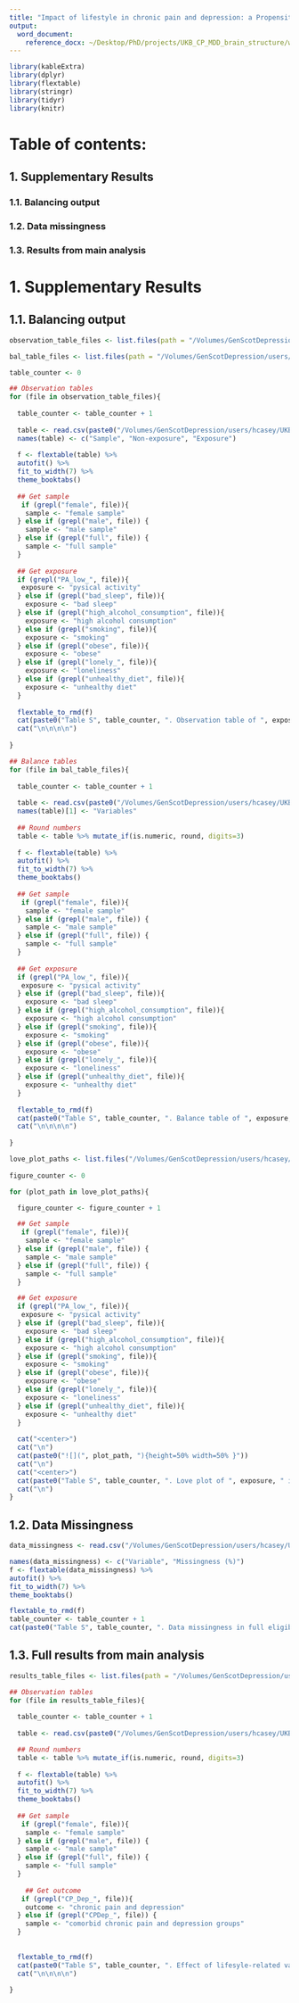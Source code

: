 ```yaml
---
title: "Impact of lifestyle in chronic pain and depression: a Propensity Score Analysis in UK Biobank Supplementary Material"
output: 
  word_document:
    reference_docx: ~/Desktop/PhD/projects/UKB_CP_MDD_brain_structure/writeup/RMD_template.docx
---
```


```r
library(kableExtra)
library(dplyr)
library(flextable)
library(stringr)
library(tidyr)
library(knitr)
```

# Table of contents:\

## 1. Supplementary Results
### 1.1. Balancing output
### 1.2. Data missingness
### 1.3. Results from main analysis



\newpage
# 1. Supplementary Results

\n
## 1.1. Balancing output

```r

observation_table_files <- list.files(path = "/Volumes/GenScotDepression/users/hcasey/UKB_CP_MDD_lifestyle_CA/output/balancing/", pattern = "_observation_table.csv")

bal_table_files <- list.files(path = "/Volumes/GenScotDepression/users/hcasey/UKB_CP_MDD_lifestyle_CA/output/balancing/", pattern = "bal_table")

table_counter <- 0

## Observation tables
for (file in observation_table_files){
  
  table_counter <- table_counter + 1
  
  table <- read.csv(paste0("/Volumes/GenScotDepression/users/hcasey/UKB_CP_MDD_lifestyle_CA/output/balancing/", file ))
  names(table) <- c("Sample", "Non-exposure", "Exposure")
  
  f <- flextable(table) %>%
  autofit() %>%
  fit_to_width(7) %>%
  theme_booktabs()
   
  ## Get sample
   if (grepl("female", file)){
    sample <- "female sample"
  } else if (grepl("male", file)) {
    sample <- "male sample"
  } else if (grepl("full", file)) {
    sample <- "full sample"
  }
  
  ## Get exposure
  if (grepl("PA_low_", file)){
   exposure <- "pysical activity" 
  } else if (grepl("bad_sleep", file)){
    exposure <- "bad sleep" 
  } else if (grepl("high_alcohol_consumption", file)){
    exposure <- "high alcohol consumption" 
  } else if (grepl("smoking", file)){
    exposure <- "smoking" 
  } else if (grepl("obese", file)){
    exposure <- "obese" 
  } else if (grepl("lonely_", file)){
    exposure <- "loneliness" 
  } else if (grepl("unhealthy_diet", file)){
    exposure <- "unhealthy diet" 
  }
  
  flextable_to_rmd(f)
  cat(paste0("Table S", table_counter, ". Observation table of ", exposure, " in ", sample))
  cat("\n\n\n\n")
  
}

## Balance tables
for (file in bal_table_files){
  
  table_counter <- table_counter + 1
  
  table <- read.csv(paste0("/Volumes/GenScotDepression/users/hcasey/UKB_CP_MDD_lifestyle_CA/output/balancing/", file ))
  names(table)[1] <- "Variables"
  
  ## Round numbers
  table <- table %>% mutate_if(is.numeric, round, digits=3)
  
  f <- flextable(table) %>%
  autofit() %>%
  fit_to_width(7) %>%
  theme_booktabs()
   
  ## Get sample
   if (grepl("female", file)){
    sample <- "female sample"
  } else if (grepl("male", file)) {
    sample <- "male sample"
  } else if (grepl("full", file)) {
    sample <- "full sample"
  }
  
  ## Get exposure
  if (grepl("PA_low_", file)){
   exposure <- "pysical activity" 
  } else if (grepl("bad_sleep", file)){
    exposure <- "bad sleep" 
  } else if (grepl("high_alcohol_consumption", file)){
    exposure <- "high alcohol consumption" 
  } else if (grepl("smoking", file)){
    exposure <- "smoking" 
  } else if (grepl("obese", file)){
    exposure <- "obese" 
  } else if (grepl("lonely_", file)){
    exposure <- "loneliness" 
  } else if (grepl("unhealthy_diet", file)){
    exposure <- "unhealthy diet" 
  }
  
  flextable_to_rmd(f)
  cat(paste0("Table S", table_counter, ". Balance table of ", exposure, " in ", sample))
  cat("\n\n\n\n")
  
}

```


```r

love_plot_paths <- list.files("/Volumes/GenScotDepression/users/hcasey/UKB_CP_MDD_lifestyle_CA/output/balancing",full.names = T, pattern = "love_plot")
  
figure_counter <- 0

for (plot_path in love_plot_paths){

  figure_counter <- figure_counter + 1

  ## Get sample
   if (grepl("female", file)){
    sample <- "female sample"
  } else if (grepl("male", file)) {
    sample <- "male sample"
  } else if (grepl("full", file)) {
    sample <- "full sample"
  }

  ## Get exposure
  if (grepl("PA_low_", file)){
   exposure <- "pysical activity"
  } else if (grepl("bad_sleep", file)){
    exposure <- "bad sleep"
  } else if (grepl("high_alcohol_consumption", file)){
    exposure <- "high alcohol consumption"
  } else if (grepl("smoking", file)){
    exposure <- "smoking"
  } else if (grepl("obese", file)){
    exposure <- "obese"
  } else if (grepl("lonely_", file)){
    exposure <- "loneliness"
  } else if (grepl("unhealthy_diet", file)){
    exposure <- "unhealthy diet"
  }
  
  cat("<center>")
  cat("\n")
  cat(paste0("![](", plot_path, "){height=50% width=50% }"))
  cat("\n")
  cat("<center>")
  cat(paste0("Table S", table_counter, ". Love plot of ", exposure, " in ", sample))
  cat("\n")
}
```

\newpage
## 1.2. Data Missingness

```r
data_missingness <- read.csv("/Volumes/GenScotDepression/users/hcasey/UKB_CP_MDD_lifestyle_CA/output/data_missingness.csv")

names(data_missingness) <- c("Variable", "Missingness (%)")
f <- flextable(data_missingness) %>%
autofit() %>%
fit_to_width(7) %>%
theme_booktabs()

flextable_to_rmd(f)
table_counter <- table_counter + 1
cat(paste0("Table S", table_counter, ". Data missingness in full eligible sample"))

```


\newpage
## 1.3. Full results from main analysis

```r

results_table_files <- list.files(path = "/Volumes/GenScotDepression/users/hcasey/UKB_CP_MDD_lifestyle_CA/output/", pattern = "results.csv")

## Observation tables
for (file in results_table_files){
  
  table_counter <- table_counter + 1
  
  table <- read.csv(paste0("/Volumes/GenScotDepression/users/hcasey/UKB_CP_MDD_lifestyle_CA/output/", file ))

  ## Round numbers
  table <- table %>% mutate_if(is.numeric, round, digits=3)
  
  f <- flextable(table) %>%
  autofit() %>%
  fit_to_width(7) %>%
  theme_booktabs()
   
  ## Get sample
   if (grepl("female", file)){
    sample <- "female sample"
  } else if (grepl("male", file)) {
    sample <- "male sample"
  } else if (grepl("full", file)) {
    sample <- "full sample"
  }
  
    ## Get outcome
   if (grepl("CP_Dep_", file)){
    outcome <- "chronic pain and depression"
  } else if (grepl("CPDep_", file)) {
    sample <- "comorbid chronic pain and depression groups"
  }
  
  
  flextable_to_rmd(f)
  cat(paste0("Table S", table_counter, ". Effect of lifesyle-related variables in ", outcome, " in ", sample))
  cat("\n\n\n\n")
  
}


```



